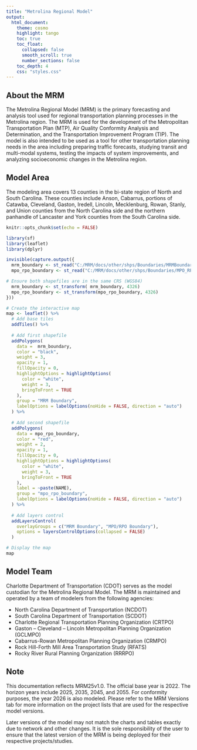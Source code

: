 ```yaml
---
title: "Metrolina Regional Model"
output:
  html_document:
    theme: cosmo
    highlight: tango
    toc: true
    toc_float:
      collapsed: false
      smooth_scroll: true
      number_sections: false
    toc_depth: 4
    css: "styles.css"
---
```


## About the MRM

The Metrolina Regional Model (MRM) is the primary forecasting and analysis tool used for regional transportation planning processes in the Metrolina region. The MRM is used for the development of the Metropolitan Transportation Plan (MTP), Air Quality Conformity Analysis and Determination, and the Transportation Improvement Program (TIP). The model is also intended to be used as a tool for other transportation planning needs in the area including preparing traffic forecasts, studying transit and multi-modal systems, testing the impacts of system improvements, and analyzing socioeconomic changes in the Metrolina region. 

## Model Area
The modeling area covers 13 counties in the bi-state region of North and South Carolina. These counties include Anson, Cabarrus, portions of Catawba, Cleveland, Gaston, Iredell, Lincoln, Mecklenburg, Rowan, Stanly, and Union counties from the North Carolina side and the northern panhandle of Lancaster and York counties from the South Carolina side.  

```r
knitr::opts_chunk$set(echo = FALSE)

library(sf)
library(leaflet)
library(dplyr)
```

```r
invisible(capture.output({
  mrm_boundary <- st_read("C:/MRM/docs/other/shps/Boundaries/MRMBoundary.shp")
  mpo_rpo_boundary <- st_read("C:/MRM/docs/other/shps/Boundaries/MPO_RPO.shp")

# Ensure both shapefiles are in the same CRS (WGS84)
  mrm_boundary <- st_transform( mrm_boundary, 4326)
  mpo_rpo_boundary <- st_transform(mpo_rpo_boundary, 4326)
}))
```

```r
# Create the interactive map
map <- leaflet() %>%
  # Add base tiles
  addTiles() %>%
  
  # Add first shapefile
  addPolygons(
    data =  mrm_boundary,
    color = "black",
    weight = 3,
    opacity = 1,
    fillOpacity = 0,
    highlightOptions = highlightOptions(
      color = "white",
      weight = 3,
      bringToFront = TRUE
    ),
    group = "MRM Boundary",
    labelOptions = labelOptions(noHide = FALSE, direction = "auto")
  ) %>%
  
  # Add second shapefile
  addPolygons(
    data = mpo_rpo_boundary,
    color = "red",
    weight = 2,
    opacity = 1,
    fillOpacity = 0,
    highlightOptions = highlightOptions(
      color = "white",
      weight = 3,
      bringToFront = TRUE
    ),
    label = ~paste(NAME),
    group = "mpo_rpo_boundary",
    labelOptions = labelOptions(noHide = FALSE, direction = "auto")
  ) %>%
  
  # Add layers control
  addLayersControl(
    overlayGroups = c("MRM Boundary", "MPO/RPO Boundary"),
    options = layersControlOptions(collapsed = FALSE)
  )

# Display the map
map

```

## Model Team
Charlotte Department of Transportation (CDOT) serves as the model custodian for the Metrolina Regional Model. The MRM is maintained and operated by a team of modelers from the following agencies: 

* North Carolina Department of Transportation (NCDOT)
* South Carolina Department of Transportation (SCDOT)
* Charlotte Regional Transportation Planning Organization (CRTPO)
* Gaston – Cleveland – Lincoln Metropolitan Planning Organization (GCLMPO)
* Cabarrus-Rowan Metropolitan Planning Organization (CRMPO)
* Rock Hill-Forth Mill Area Transportation Study (RFATS)
* Rocky River Rural Planning Organization (RRRPO) 


## Note
This documentation reflects MRM25v1.0. The official base year is 2022. The horizon years include 2025, 2035, 2045, and 2055. For conformity purposes, the year 2026 is also modeled. Please refer to the MRM Versions tab for more information on the project lists that are used for the respective model versions.

Later versions of the model may not match the charts and tables exactly due to network and other changes. It is the sole responsibility of the user to ensure that the latest version of the MRM is being deployed for their respective projects/studies. 


